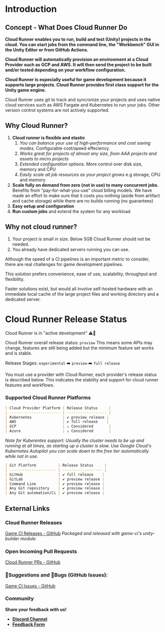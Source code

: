 # Introduction

## Concept - What Does Cloud Runner Do

**Cloud Runner enables you to run, build and test (Unity) projects in the cloud. You can start jobs
from the command line, the "Workbench" GUI in the Unity Editor or from GitHub Actions.**

**Cloud Runner will automatically provision an environment at a Cloud Provider such as GCP and AWS.
It will then send the project to be built and/or tested depending on your workflow configuration.**

**Cloud Runner is especially useful for game development because it supports large projects. Cloud
Runner provides first class support for the Unity game engine.**

Cloud Runner uses git to track and syncronize your projects and uses native cloud services such as
AWS Fargate and Kubernetes to run your jobs. Other version control systems are not actively
supported.

## Why Cloud Runner?

1. **Cloud runner is flexible and elastic**
   1. _You can balance your use of high-performance and cost saving modes._ Configurable cost/speed
      effeciency
   2. _Works great for projects of almost any size, from AAA projects and assets to micro projects_
   3. _Extended configuration options._ More control over disk size, memory and CPU
   4. _Easily scale all job resources as your project grows_ e.g storage, CPU and memory
2. **Scale fully on demand from zero (not in use) to many concurrent jobs.** Benefits from
   "pay-for-what-you-use" cloud billing models. We have made an effort to make sure that it costs
   you nothing (aside from artifact and cache storage) while there are no builds running (no
   guarantees)
3. **Easy setup and configuration**
4. **Run custom jobs** and extend the system for any workload

## Why not cloud runner?

1. Your project is small in size. Below 5GB Cloud Runner should not be needed.
2. You already have dedicated servers running you can use.

Although the speed of a CI pipelines is an important metric to consider, there are real challenges
for game development pipelines.

This solution prefers convenience, ease of use, scalability, throughput and flexibility.

Faster solutions exist, but would all involve self-hosted hardware with an immediate local cache of
the large project files and working directory and a dedicated server.

# Cloud Runner Release Status

Cloud Runner is in "active development" ⚠️🔨

Cloud Runner overall release status: `preview` This means some APIs may change, features are still
being added but the minimum feature set works and is stable.

Release Stages: `experimental` ➡️ `preview` ➡️ `full release`

You must use a provider with Cloud Runner, each provider's release status is described below. This
indicates the stability and support for cloud runner features and workflows.

### Supported Cloud Runner Platforms

```md
| Cloud Provider Platform | Release Status     |
| ----------------------- | ------------------ |
| Kubernetes              | ✔️ preview release |
| AWS                     | ✔️ full release    |
| GCP                     | ⚠ Considered       |
| Azure                   | ⚠ Considered       |
```

_Note for Kuberentes support:_ _Usually the cluster needs to be up and running at all times, as
starting up a cluster is slow._ _Use Google Cloud's Kubernetes Autopilot you can scale down to the
free tier automatically while not in use._

```md
| Git Platform          | Release Status     |
| --------------------- | ------------------ |
| GitHub                | ✔️ full release    |
| GitLab                | ✔️ preview release |
| Command Line          | ✔️ preview release |
| Any Git repository    | ✔️ preview release |
| Any Git automation/Ci | ✔️ preview release |
```

## External Links

### Cloud Runner Releases

[Game CI Releases - GitHub](https://github.com/game-ci/unity-builder/releases) _Packaged and
released with game-ci's unity-builder module._

### Open Incoming Pull Requests

[Cloud Runner PRs - GitHub](https://github.com/game-ci/unity-builder/pulls?q=is%3Apr+cloud+runner)

### 💬Suggestions and 🐛Bugs (GitHub Issues):

[Game CI Issues - GitHub](https://github.com/game-ci/unity-builder/labels/cloud-runner)

### Community

**Share your feedback with us!**

- [**Discord Channel**](https://discord.com/channels/710946343828455455/789631903157583923)
- [**Feedback Form**](https://forms.gle/3Wg1gGf9FnZ72RiJ9)
